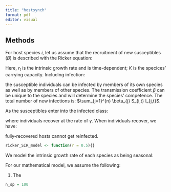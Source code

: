 ```yaml
---
title: "hostsynch"
format: pdf
editor: visual
---
```


## Methods

For host species $i$, let us assume that the recruitment of new susceptibles ($B$) is described with the Ricker equation:

\begin{equation}
B(N_{i,t}) = N_{i,t} exp(r_{i,t}  (\frac{1 - N_{i,t}}{K_i})).
\label{ricker_discrete_model}
\end{equation}

Here, $r_t$ is the intrinsic growth rate and is time-dependent; $K$ is the specices' carrying capacity. Including infection:

\begin{equation}
S_{i,t+1} = N_{i,t} exp(r_t  (\frac{1 - N_{i,t}}{K_i})) -
\sum_{j=1}^{n} \beta_{j} S_{i,t} I_{j,t} - \mu_i S_{i,t},
\end{equation}

\noindent the susceptible individuals can be infected by members of its own species as well as by members of other species. The transmission coefficient $\beta$ can be unique to the species and will determine the species' competence. The total number of new infections is: $\sum_{j=1}^{n} \beta_{j} S_{i,t} I_{j,t}$.

As the susceptibles enter into the infected class: \begin{equation}
I_{i,t+1} =\sum_{j=1}^{n} \beta_{j} S_{i,t} I_{j,t} - (\gamma_i + \mu_i) I_{i,t},
\end{equation}

\noindent where individuals recover at the rate of $\gamma$. When individuals recover, we have:

\begin{equation}
R_{i,t+1} = \gamma_i I_{i,t} -  \mu_i R_{i,t},
\end{equation}

fully-recovered hosts cannot get reinfected.

```r

ricker_SIR_model <- function(r = 0.5){}


```

\subsection{Varying temporal fluctuations}

We model the intrinsic growth rate of each species as being seasonal:

\begin{equation}
r_{(i,t)} = r_0 + sin (wt + o_i) + \epsilon_t,
\end{equation}

For our mathematical model, we assume the following:

1.  The

```r
n_sp = 100

```

## 
